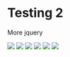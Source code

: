 # Testing 2

More jquery


<script src="featherlight.js" type="text/javascript" charset="utf-8"></script>
<script src="featherlight.gallery.js" type="text/javascript" charset="utf-8"></script>

<script>
			$(document).ready(function(){
				$('.gallery').featherlightGallery({
					gallery: {
						fadeIn: 300,
						fadeOut: 300
					},
					openSpeed:    300,
					closeSpeed:   300
				});
				$('.gallery2').featherlightGallery({
					gallery: {
						next: 'next »',
						previous: '« previous'
					},
					variant: 'featherlight-gallery2'
				});
			});

</script>

<link type="text/css" rel="stylesheet" href="featherlight.css" />
<link type="text/css" rel="stylesheet" href="featherlight.gallery.css" />
<style type="text/css">
			@media all {
				.lightbox { display: none; }
				.fl-page h1,
				.fl-page h3,
				.fl-page h4 {
					font-family: 'HelveticaNeue-UltraLight', 'Helvetica Neue UltraLight', 'Helvetica Neue', Arial, Helvetica, sans-serif;
					font-weight: 100;
					letter-spacing: 1px;
				}
				.fl-page h1 { font-size: 110px; margin-bottom: 0.5em; }
				.fl-page h1 i { font-style: normal; color: #ddd; }
				.fl-page h1 span { font-size: 30px; color: #333;}
				.fl-page h3 { text-align: right; }
				.fl-page h3 { font-size: 15px; }
				.fl-page h4 { font-size: 2em; }
				.fl-page .jumbotron { margin-top: 2em; }
				.fl-page .btn-download { float: right; margin-top: -40px; }
				.fl-page .btn-default { vertical-align: bottom; }

				.fl-page .row { margin-top: 2em;}

				.fl-page .btn-lg span { font-size: 0.7em; }
				.fl-page .footer { margin-top: 3em; color: #aaa; font-size: 0.9em;}
				.fl-page .footer a { color: #999; text-decoration: none; margin-right: 0.75em;}
				.fl-page .github { margin: 2em 0; }
				.fl-page .github a { vertical-align: top; }

				/* customized gallery */

				.featherlight-gallery2 {
					background: rgba(100,100,100,0.5);
				}
				.featherlight-gallery2 .featherlight-content {
					background: #000;
				}
				.featherlight-gallery2 .featherlight-next:hover,
				.featherlight-gallery2 .featherlight-previous:hover {
					background: rgba(0,0,0,0.5);
				}
				.featherlight-gallery2 .featherlight-next:hover span,
				.featherlight-gallery2 .featherlight-previous:hover span {
					font-size: 25px;
					line-height: 25px;
					margin-top: -12.5px;
					color: #fff;
				}
				.featherlight-gallery2  .featherlight-close {
					background: transparent;
					color: #fff;
					font-size: 1.2em;
				}
				.featherlight-gallery2.featherlight-last-slide .featherlight-next,
				.featherlight-gallery2.featherlight-first-slide .featherlight-previous {
					display: none;
				}

				/* text slide */
				.thumbnail a { text-decoration: none; }
				.blurb {
					display: inline-block;
					width: 150px;
					height: 150px;
				}
				.blurb h2 { text-align: center;}
				.blurb .detail { display: none;}
				.blurb .teaser {
					font-style: italic;
					text-align: center;
				}
				.featherlight .blurb {
					display: inline-block;
					width: 500px;
					height: 300px;
					color: #99f;
				}
				.featherlight .blurb .detail {
					color: #ddf;
					font-size: large;
					display: inherit;
				}
				.featherlight .blurb .teaser { display: none;}

			}
			@media(max-width: 768px){
				.fl-page h1 span { display: block; }
				.fl-page .btn-download { float: none; margin-bottom: 1em; }
			}
</style>






<a class="thumbnail gallery" href="images/two_birds.jpg"><img src="images/two_birds.thumb.jpg" /></a>
<a class="thumbnail gallery" href="images/droplets.jpg"><img src="images/droplets.thumb.jpg" /></a>
<a class="thumbnail gallery" href="images/blue.jpg"><img src="images/blue.thumb.jpg" /></a>
<a class="thumbnail gallery" href="images/feed.jpg"><img src="images/feed.thumb.jpg" /></a>
<a class="thumbnail gallery" href="images/black.jpg"><img src="images/black.thumb.jpg" /></a>
<a class="thumbnail gallery" href="images/red_and_yellow.jpg"><img src="images/red_and_yellow.thumb.jpg" /></a>











